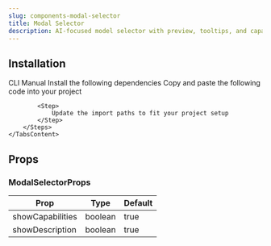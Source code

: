 ```yaml
---
slug: components-modal-selector
title: Modal Selector
description: AI-focused model selector with preview, tooltips, and capability indicators built-in.
---
```


<DemoCodePreview
    path="demo/components/modal-selector/default.tsx"
    v0Link="/gsap/modal-selector"
/>

## Installation

<Tabs defaultValue="cli" className="mt-3">
    <TabsList>
        <TabsTrigger value="cli">CLI</TabsTrigger>
        <TabsTrigger value="manual">Manual</TabsTrigger>
    </TabsList>
    <TabsContent value="cli" className="mt-4">
        <InstallationCommand command={`npx shadcn@latest add @paceui-ui/modal-selector`} />
    </TabsContent>
    <TabsContent value="manual" className="mt-4">
        <Steps>
            <Step>
                Install the following dependencies
            </Step>
            <InstallationCommand command="npm install gsap @gsap/react" />
            <Step>
                Copy and paste the following code into your project
            </Step>
            <CodePreview path='components/ai/modal-selector.tsx' collapsible></CodePreview>

            <Step>
                Update the import paths to fit your project setup
            </Step>
        </Steps>
    </TabsContent>
</Tabs>

## Props

### ModalSelectorProps

| Prop             | Type          | Default |
|------------------|---------------|---------|
| showCapabilities | boolean       | true    |
| showDescription  | boolean       | true    |
